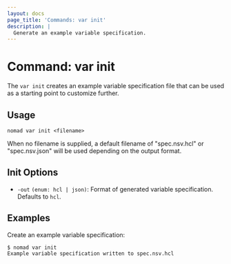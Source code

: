 ```yaml
---
layout: docs
page_title: 'Commands: var init'
description: |
  Generate an example variable specification.
---
```


# Command: var init

The `var init` creates an example variable specification file that can be used
as a starting point to customize further.

## Usage

```plaintext
nomad var init <filename>
```

When no filename is supplied, a default filename of "spec.nsv.hcl" or
"spec.nsv.json" will be used depending on the output format.

## Init Options

- `-out` `(enum: hcl | json)`: Format of generated variable
  specification. Defaults to `hcl`.

## Examples

Create an example variable specification:

```shell-session
$ nomad var init
Example variable specification written to spec.nsv.hcl
```
